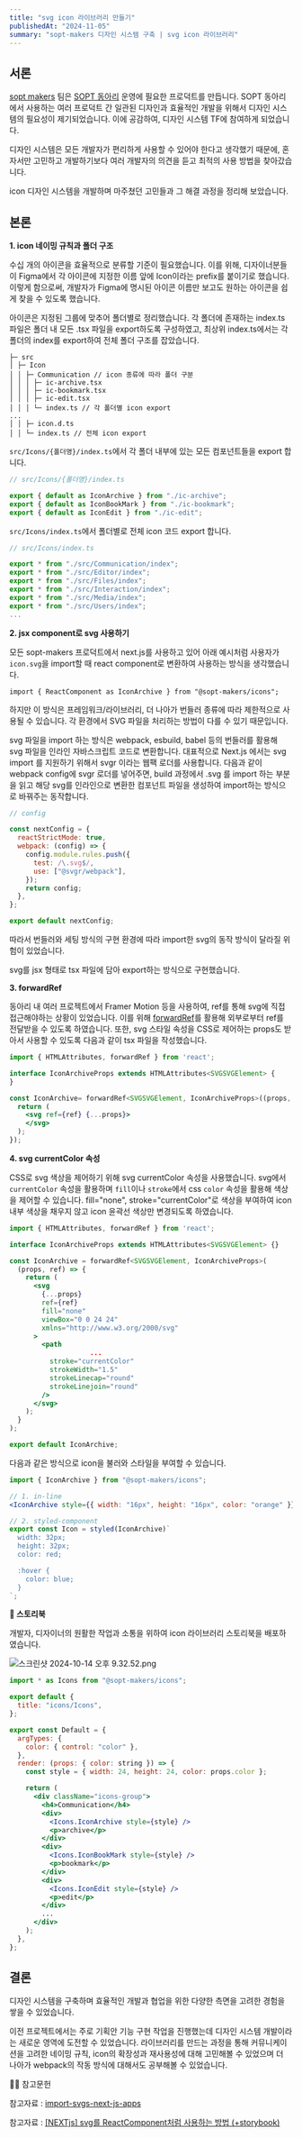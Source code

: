 ```yaml
---
title: "svg icon 라이브러리 만들기"
publishedAt: "2024-11-05"
summary: "sopt-makers 디자인 시스템 구축 | svg icon 라이브러리"
---
```


## 서론

[sopt makers](https://makers.sopt.org/) 팀은 [SOPT 동아리](https://www.sopt.org/) 운영에 필요한 프로덕트를 만듭니다. SOPT 동아리에서 사용하는 여러 프로덕트 간 일관된 디자인과 효율적인 개발을 위해서 디자인 시스템의 필요성이 제기되었습니다.
이에 공감하여, 디자인 시스템 TF에 참여하게 되었습니다.

디자인 시스템은 모든 개발자가 편리하게 사용할 수 있어야 한다고 생각했기 때문에, 혼자서만 고민하고 개발하기보다 여러 개발자의 의견을 듣고 최적의 사용 방법을 찾아갔습니다.

icon 디자인 시스템을 개발하며 마주쳤던 고민들과 그 해결 과정을 정리해 보았습니다.

## 본론

**1. icon 네이밍 규칙과 폴더 구조**

수십 개의 아이콘을 효율적으로 분류할 기준이 필요했습니다.
이를 위해, 디자이너분들이 Figma에서 각 아이콘에 지정한 이름 앞에 Icon이라는 prefix를 붙이기로 했습니다.
이렇게 함으로써, 개발자가 Figma에 명시된 아이콘 이름만 보고도 원하는 아이콘을 쉽게 찾을 수 있도록 했습니다.

아이콘은 지정된 그룹에 맞추어 폴더별로 정리했습니다. 각 폴더에 존재하는 index.ts 파일은 폴더 내 모든 .tsx 파일을 export하도록 구성하였고, 최상위 index.ts에서는 각 폴더의 index를 export하여 전체 폴더 구조를 잡았습니다.

```mdx
├─ src
│ ├─ Icon
│ │ ├─ Communication // icon 종류에 따라 폴더 구분
│ │ │ ├─ ic-archive.tsx
│ │ │ ├─ ic-bookmark.tsx
│ │ │ ├─ ic-edit.tsx
│ │ │ └─ index.ts // 각 폴더별 icon export
...
│ │ ├─ icon.d.ts
│ │ └─ index.ts // 전체 icon export
```

`src/Icons/{폴더명}/index.ts`에서 각 폴더 내부에 있는 모든 컴포넌트들을 export 합니다.

```jsx
// src/Icons/{폴더명}/index.ts

export { default as IconArchive } from "./ic-archive";
export { default as IconBookMark } from "./ic-bookmark";
export { default as IconEdit } from "./ic-edit";
```

`src/Icons/index.ts`에서 폴더별로 전체 icon 코드 export 합니다.

```jsx
// src/Icons/index.ts

export * from "./src/Communication/index";
export * from "./src/Editor/index";
export * from "./src/Files/index";
export * from "./src/Interaction/index";
export * from "./src/Media/index";
export * from "./src/Users/index";
...
```

**2. jsx component로 svg 사용하기**

모든 sopt-makers 프로덕트에서 next.js를 사용하고 있어 아래 예시처럼 사용자가 `icon.svg`을 import할 때 react component로 변환하여 사용하는 방식을 생각했습니다.

```
import { ReactComponent as IconArchive } from "@sopt-makers/icons";
```

하지만 이 방식은 프레임워크/라이브러리, 더 나아가 번들러 종류에 따라 제한적으로 사용될 수 있습니다. 각 환경에서 SVG 파일을 처리하는 방법이 다를 수 있기 때문입니다.

svg 파일을 import 하는 방식은 webpack, esbuild, babel 등의 번들러를 활용해 svg 파일을 인라인 자바스크립트 코드로 변환합니다.
대표적으로 Next.js 에서는 svg import 를 지원하기 위해서 svgr 이라는 웹팩 로더를 사용합니다.
다음과 같이 webpack config에 svgr 로더를 넣어주면, build 과정에서 .svg 를 import 하는 부분을 읽고 해당 svg를 인라인으로 변환한 컴포넌트 파일을 생성하여 import하는 방식으로 바꿔주는 동작합니다.

```js
// config

const nextConfig = {
  reactStrictMode: true,
  webpack: (config) => {
    config.module.rules.push({
      test: /\.svg$/,
      use: ["@svgr/webpack"],
    });
    return config;
  },
};

export default nextConfig;
```

따라서 번들러와 세팅 방식의 구현 환경에 따라 import한 svg의 동작 방식이 달라질 위험이 있었습니다.

svg를 jsx 형태로 tsx 파일에 담아 export하는 방식으로 구현했습니다.

**3. forwardRef**

동아리 내 여러 프로젝트에서 Framer Motion 등을 사용하여, ref를 통해 svg에 직접 접근해야하는 상황이 있었습니다.
이를 위해 [forwardRef](https://react.dev/reference/react/forwardRef)를 활용해 외부로부터 ref를 전달받을 수 있도록 하였습니다.
또한, svg 스타일 속성을 CSS로 제어하는 props도 받아서 사용할 수 있도록 다음과 같이 tsx 파일을 작성했습니다.

```jsx
import { HTMLAttributes, forwardRef } from 'react';

interface IconArchiveProps extends HTMLAttributes<SVGSVGElement> {
}

const IconArchive= forwardRef<SVGSVGElement, IconArchiveProps>((props, ref) => {
  return (
    <svg ref={ref} {...props}>
    </svg>
  );
});
```

**4. svg currentColor 속성**

CSS로 svg 색상을 제어하기 위해 svg currentColor 속성을 사용했습니다.
svg에서 `currentColor` 속성을 활용하며 `fill`이나 `stroke`에서 css `color` 속성을 활용해 색상을 제어할 수 있습니다.
fill="none", stroke="currentColor"로 색상을 부여하여 icon 내부 색상을 채우지 않고 icon 윤곽선 색상만 변경되도록 하였습니다.

```jsx
import { HTMLAttributes, forwardRef } from 'react';

interface IconArchiveProps extends HTMLAttributes<SVGSVGElement> {}

const IconArchive = forwardRef<SVGSVGElement, IconArchiveProps>(
  (props, ref) => {
    return (
      <svg
        {...props}
        ref={ref}
        fill="none"
        viewBox="0 0 24 24"
        xmlns="http://www.w3.org/2000/svg"
      >
        <path
					...
          stroke="currentColor"
          strokeWidth="1.5"
          strokeLinecap="round"
          strokeLinejoin="round"
        />
      </svg>
    );
  }
);

export default IconArchive;
```

다음과 같은 방식으로 icon을 불러와 스타일을 부여할 수 있습니다.

```jsx
import { IconArchive } from "@sopt-makers/icons";

// 1. in-line
<IconArchive style={{ width: "16px", height: "16px", color: "orange" }} />;

// 2. styled-component
export const Icon = styled(IconArchive)`
  width: 32px;
  height: 32px;
  color: red;

  :hover {
    color: blue;
  }
`;
```

**🎨 스토리북**

개발자, 디자이너의 원활한 작업과 소통을 위하여 icon 라이브러리 스토리북을 배포하였습니다.

![스크린샷 2024-10-14 오후 9.32.52.png](https://github.com/user-attachments/assets/860fdcc9-0613-48c5-b6c2-f685a9bb112d)

```jsx
import * as Icons from "@sopt-makers/icons";

export default {
  title: "icons/Icons",
};

export const Default = {
  argTypes: {
    color: { control: "color" },
  },
  render: (props: { color: string }) => {
    const style = { width: 24, height: 24, color: props.color };

    return (
      <div className="icons-group">
        <h4>Communication</h4>
        <div>
          <Icons.IconArchive style={style} />
          <p>archive</p>
        </div>
        <div>
          <Icons.IconBookMark style={style} />
          <p>bookmark</p>
        </div>
        <div>
          <Icons.IconEdit style={style} />
          <p>edit</p>
        </div>
        ...
      </div>
    );
  },
};
```

## 결론

디자인 시스템을 구축하며 효율적인 개발과 협업을 위한 다양한 측면을 고려한 경험을 쌓을 수 있었습니다.

이전 프로젝트에서는 주로 기획안 기능 구현 작업을 진행했는데 디자인 시스템 개발이라는 새로운 영역에 도전할 수 있었습니다.
라이브러리를 만드는 과정을 통해 커뮤니케이션을 고려한 네이밍 규칙, icon의 확장성과 재사용성에 대해 고민해볼 수 있었으며 더 나아가 webpack의 작동 방식에 대해서도 공부해볼 수 있었습니다.

🙇‍♂️ 참고문헌

참고자료 : [import-svgs-next-js-apps](https://blog.logrocket.com/import-svgs-next-js-apps/)

참고자료 : [[NEXTjs] svg를 ReactComponent처럼 사용하는 방법 (+storybook)](https://zubetcha.tistory.com/entry/NEXTjs-svg%EB%A5%BC-ReactComponent%EB%A1%9C-import-%ED%95%98%EB%8A%94-%EB%B0%A9%EB%B2%95-storybook-1)

